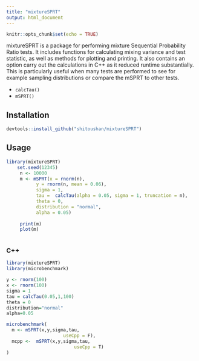 ```yaml
---
title: "mixtureSPRT"
output: html_document
---
```


```r
knitr::opts_chunk$set(echo = TRUE)
```

mixtureSPRT is a package for performing mixture Sequential Probability Ratio tests. It includes functions for calculating mixing variance and test statistic, as well as methods for plotting and printing. It also contains an option carry out the calculations in C++ as it reduced runtime substantially. This is particularly useful when many tests are performed to see for example sampling distributions or compare the mSPRT to other tests. 

- `calcTau()`
- `mSPRT()`



## Installation

```r
devtools::install_github("shitoushan/mixtureSPRT")
```

## Usage

```r
library(mixtureSPRT)
    set.seed(12345)
     n <- 10000
     m <- mSPRT(x = rnorm(n),
           y = rnorm(n, mean = 0.06),
           sigma = 1,
           tau =  calcTau(alpha = 0.05, sigma = 1, truncation = n),
           theta = 0,
           distribution = "normal",
           alpha = 0.05)
     
     print(m)
     plot(m)
  
```



### C++

```r
library(mixtureSPRT)
library(microbenchmark)

y <- rnorm(100)
x <- rnorm(100)
sigma = 1
tau = calcTau(0.05,1,100)
theta = 0
distribution="normal"
alpha=0.05

microbenchmark(
  m <- mSPRT(x,y,sigma,tau,
                     useCpp = F),
  mcpp <-  mSPRT(x,y,sigma,tau,
                         useCpp = T)
)
```
